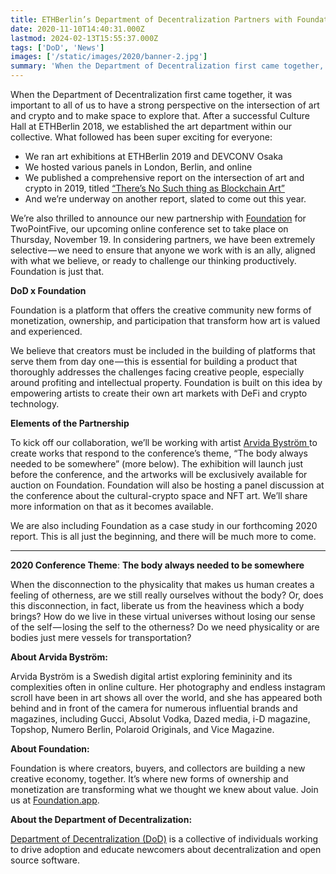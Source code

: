 ```yaml
---
title: ETHBerlin’s Department of Decentralization Partners with Foundation
date: 2020-11-10T14:40:31.000Z
lastmod: 2024-02-13T15:55:37.000Z
tags: ['DoD', 'News']
images: ['/static/images/2020/banner-2.jpg']
summary: 'When the Department of Decentralization first came together, it was important to all of us to have a strong perspective on the…'
---
```


When the Department of Decentralization first came together, it was important to all of us to have a strong perspective on the intersection of art and crypto and to make space to explore that. After a successful Culture Hall at ETHBerlin 2018, we established the art department within our collective. What followed has been super exciting for everyone:

- We ran art exhibitions at ETHBerlin 2019 and DEVCONV Osaka
- We hosted various panels in London, Berlin, and online
- We published a comprehensive report on the intersection of art and crypto in 2019, titled [“There’s No Such thing as Blockchain Art”](https://www.academia.edu/39464761/There_is_no_Such_Thing_as_Blockchain_Art_A_report_on_the_current_status_of_the_intersection_of_Blockchain_and_art)
- And we’re underway on another report, slated to come out this year.

We’re also thrilled to announce our new partnership with [Foundation](http://foundation.app/) for TwoPointFive, our upcoming online conference set to take place on Thursday, November 19. In considering partners, we have been extremely selective — we need to ensure that anyone we work with is an ally, aligned with what we believe, or ready to challenge our thinking productively. Foundation is just that.

**DoD x Foundation**

Foundation is a platform that offers the creative community new forms of monetization, ownership, and participation that transform how art is valued and experienced.

We believe that creators must be included in the building of platforms that serve them from day one — this is essential for building a product that thoroughly addresses the challenges facing creative people, especially around profiting and intellectual property. Foundation is built on this idea by empowering artists to create their own art markets with DeFi and crypto technology.

**Elements of the Partnership**

To kick off our collaboration, we’ll be working with artist [Arvida Byström ](https://www.instagram.com/arvidabystrom/?hl=en)to create works that respond to the conference’s theme, “The body always needed to be somewhere” (more below). The exhibition will launch just before the conference, and the artworks will be exclusively available for auction on Foundation. Foundation will also be hosting a panel discussion at the conference about the cultural-crypto space and NFT art. We’ll share more information on that as it becomes available.

We are also including Foundation as a case study in our forthcoming 2020 report. This is all just the beginning, and there will be much more to come.

---

**2020 Conference Theme**: **The body always needed to be somewhere**

When the disconnection to the physicality that makes us human creates a feeling of otherness, are we still really ourselves without the body? Or, does this disconnection, in fact, liberate us from the heaviness which a body brings? How do we live in these virtual universes without losing our sense of the self — losing the self to the otherness? Do we need physicality or are bodies just mere vessels for transportation?

**About Arvida Byström:**

Arvida Byström is a Swedish digital artist exploring femininity and its complexities often in online culture. Her photography and endless instagram scroll have been in art shows all over the world, and she has appeared both behind and in front of the camera for numerous influential brands and magazines, including Gucci, Absolut Vodka, Dazed media, i-D magazine, Topshop, Numero Berlin, Polaroid Originals, and Vice Magazine.

**About Foundation:**

Foundation is where creators, buyers, and collectors are building a new creative economy, together. It’s where new forms of ownership and monetization are transforming what we thought we knew about value. Join us at [Foundation.app](http://foundation.app/).

**About the Department of Decentralization:**

[Department of Decentralization (DoD)](http://decentralala.com) is a collective of individuals working to drive adoption and educate newcomers about decentralization and open source software.
